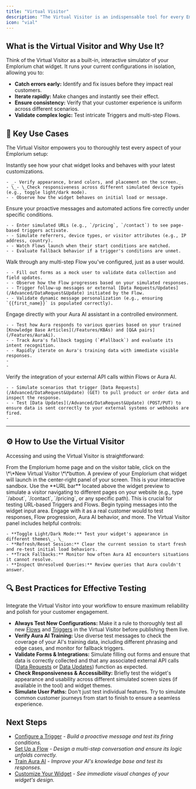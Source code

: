 ```yaml
---
title: "Virtual Visitor"
description: "The Virtual Visitor is an indispensable tool for every Emplorium administrator and product manager. It provides a real-time, zero-risk environment to preview and fine-tune your chat widget's appearance, trigger behavior, flow logic, and Aura AI responses before they ever reach your live audience."
icon: "vial"
---
```


## What is the Virtual Visitor and Why Use It?

Think of the Virtual Visitor as a built-in, interactive simulator of your Emplorium chat widget. It runs your current configurations in isolation, allowing you to:

- **Catch errors early:** Identify and fix issues before they impact real customers.
- **Iterate rapidly:** Make changes and instantly see their effect.
- **Ensure consistency:** Verify that your customer experience is uniform across different scenarios.
- **Validate complex logic:** Test intricate Triggers and multi-step Flows.

## 🧪 Key Use Cases

The Virtual Visitor empowers you to thoroughly test every aspect of your Emplorium setup:

<CardGroup cols={2}>
  <Card title="Test Your Widget Setup" icon="brush">
    Instantly see how your chat widget looks and behaves with your latest customizations.

    - _- Verify appearance, brand colors, and placement on the screen._
    - \_- \_Check responsiveness across different simulated device types (e.g., toggle light/dark mode).
    - - Observe how the widget behaves on initial load or message.
  </Card>
  <Card title="Simulate Triggers & Conditions" icon="bolt">
    Ensure your proactive messages and automated actions fire correctly under specific conditions.

    - - Enter simulated URLs (e.g., `/pricing`, `/contact`) to see page-based triggers activate.
    - - Simulate referrers, device types, or visitor attributes (e.g., IP address, country).
    - - Watch Flows launch when their start conditions are matched.
    - - Evaluate fallback behavior if a trigger's conditions are unmet.
  </Card>
  <Card title="Preview Flows & Forms" icon="diagram-project">
    Walk through any multi-step Flow you've configured, just as a user would.

    - - Fill out forms as a mock user to validate data collection and field updates.
    - - Observe how the Flow progresses based on your simulated responses.
    - - Trigger follow-up messages or external [Data Requests/Updates](/Advanced/DataRequest&Update) initiated by the Flow.
    - - Validate dynamic message personalization (e.g., ensuring `{{first_name}}` is populated correctly).
  </Card>
  <Card title="Test Aura AI Accuracy" icon="robot">
    Engage directly with your Aura AI assistant in a controlled environment.

    - - Test how Aura responds to various queries based on your trained [Knowledge Base Articles](/Features/KBAs) and [Q&A pairs](/Features/AuraAi).
    - - Track Aura's fallback tagging (`#fallback`) and evaluate its intent recognition.
    - - Rapidly iterate on Aura's training data with immediate visible responses.
    - 
    - 
  </Card>
  <Card title="Run Data Requests & Updates" icon="plug">
    Verify the integration of your external API calls within Flows or Aura AI.

    - - Simulate scenarios that trigger [Data Requests](/Advanced/DataRequest&Update) (GET) to pull product or order data and inspect the response.
    - - Test [Data Updates](/Advanced/DataRequest&Update) (POST/PUT) to ensure data is sent correctly to your external systems or webhooks are fired.
    - 
  </Card>
</CardGroup>

---

## ⚙️ How to Use the Virtual Visitor

Accessing and using the Virtual Visitor is straightforward:

<Steps>
  <Step title="Access the Virtual Visitor">
    From the Emplorium home page and on the visitor table, click on the <Icon icon="circle-plus" /> \*\*New Virtual Visitor \*\*button.
  </Step>
  <Step title="Interact with the Widget Preview">
    A preview of your Emplorium chat widget will launch in the center-right panel of your screen. This is your interactive sandbox.
  </Step>
  <Step title="Simulate Page Visits">
    Use the **URL bar** located above the widget preview to simulate a visitor navigating to different pages on your website (e.g., type `/about`, `/contact`, `/pricing`, or any specific path). This is crucial for testing URL-based Triggers and Flows.
  </Step>
  <Step title="Start Typing & Interacting">
    Begin typing messages into the widget input area. Engage with it as a real customer would to test responses, Flow progression, Aura AI behavior, and more.
  </Step>
  <Step title="Utilize Control Options">
    The Virtual Visitor panel includes helpful controls:

    - **Toggle Light/Dark Mode:** Test your widget's appearance in different themes\_. \_
    - **Refresh/Reset Session:** Clear the current session to start fresh and re-test initial load behaviors.
    - **Track Fallbacks:** Monitor how often Aura AI encounters situations it cannot resolve.
    - **Inspect Unresolved Queries:** Review queries that Aura couldn't answer.
  </Step>
</Steps>

## 🔍 Best Practices for Effective Testing

<Tip>
  Integrate the Virtual Visitor into your workflow to ensure maximum reliability and polish for your customer engagement.
</Tip>

- **Always Test New Configurations:** Make it a rule to thoroughly test all new [Flows](/Features/Flows) and [Triggers](/Features/Triggers) in the Virtual Visitor before publishing them live.
- **Verify Aura AI Training:** Use diverse test messages to check the coverage of your AI's training data, including different phrasing and edge cases, and monitor for fallback triggers.
- **Validate Forms & Integrations:** Simulate filling out forms and ensure that data is correctly collected and that any associated external API calls ([Data Requests](/Advanced/DataRequest&Update) or [Data Updates](/Advanced/DataRequest&Update)) function as expected.
- **Check Responsiveness & Accessibility:** Briefly test the widget's appearance and usability across different simulated screen sizes (if available in the tool) and widget themes.
- **Simulate User Paths:** Don't just test individual features. Try to simulate common customer journeys from start to finish to ensure a seamless experience.

## Next Steps

- [Configure a Trigger](/Features/Triggers) - _Build a proactive message and test its firing conditions._
- [Set Up a Flow](/Features/Flows) - _Design a multi-step conversation and ensure its logic unfolds correctly._
- [Train Aura AI](/Features/AuraAi) - _Improve your AI's knowledge base and test its responses._
- [Customize Your Widget](/Features/ChatWidget) - _See immediate visual changes of your widget's design._